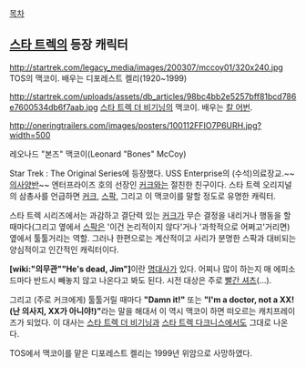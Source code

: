 [[목차]]
== [[스타 트렉]]의 등장 캐릭터 ==
http://startrek.com/legacy_media/images/200307/mccoy01/320x240.jpg
TOS의 맥코이. 배우는 디포레스트 켈리(1920~1999)

http://startrek.com/uploads/assets/db_articles/98bc4bb2e5257bff81bcd786e7600534db6f7aab.jpg
[[스타 트렉 더 비기닝]]의 맥코이. 배우는 [[칼 어번]].

http://oneringtrailers.com/images/posters/100112FFIO7P6URH.jpg?width=500

레오나드 "본즈" 맥코이(Leonard "Bones" McCoy)

Star Trek : The Original Series에 등장했다. USS Enterprise의 (수석)의료장교.~~[[의사양반]]~~ 엔터프라이즈 호의 선장인 [[커크]]와는 절친한 친구이다. 스타 트렉 오리지널의 삼총사를 언급하면 [[커크]], [[스팍]], 그리고 이 맥코이를 말할 정도로 유명한 캐릭터.

스타 트렉 시리즈에서는 과감하고 결단력 있는 [[커크]]가 무슨 결정을 내리거나 행동을 할때마다(그리고 옆에서 [[스팍]]은 '이건 논리적이지 않다'거나 '과학적으로 어쩌고'거리면) 옆에서 툴툴거리는 역할. 그러나 한편으로는 계산적이고 사리가 분명한 스팍과 대비되는 양심적이고 인간적인 캐릭터이다.

'''[wiki:"의무관""He's dead, Jim"]'''이란 [[명대사]]가 있다. 어찌나 많이 하는지 매 에피소드마다 반드시 빼놓지 않고 나온다고 봐도 된다. 시전 대상은 주로 [[빨간 셔츠]](...).

그리고 (주로 커크에게) 툴툴거릴 때마다 '''"Damn it!"''' 또는 '''"I'm a doctor, not a XX!(난 의사지, XX가 아니야!)"'''라는 말을 해대서 이 역시 맥코이 하면 떠오르는 캐치프레이즈가 되었다. 이 대사는 [[스타 트렉 더 비기닝]]과 [[스타 트렉 다크니스]]에서도 그대로 나온다.

TOS에서 맥코이를 맡은 디포레스트 켈리는 1999년 위암으로 사망하였다.
